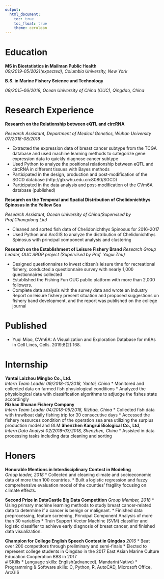 ```yaml
---
output: 
  html_document:
    toc: true
    toc_float: true
    theme: cerulean
---
```

# Education                                                                       

**MS in Biostatistics in Mailman Public Health**                
_09/2019-05/2021(expected), Columbia University, New York_

**B.S. in Marine Fishery Science and Technology**               
                                                                       	          
_09/2015-06/2019, Ocean University of China (OUC), Qingdao, China _       
					                                      
# Research Experience

**Research on the Relationship between eQTL and circRNA**

_Research Assistant, Department of Medical Genetics, Wuhan University 	07/2018-08/2018_

* Extracted the expression data of breast cancer subtype from the TCGA database and used machine learning methods to categorize gene expression data to quickly diagnose cancer subtype
* Used Python to analyze the positional relationship between eQTL and circRNA in different tissues with Bayes methods
* Participated in the design, production and post-modification of the SGCD database (http://gb.whu.edu.cn:8080/SGCD)
* Participated in the data analysis and post-modification of the CVm6A database (published)

**Research on the Temporal and Spatial Distribution of Chelidonichthys Spinosus in the Yellow Sea**

_Research Assistant, Ocean University of China(Supervised by Prof.Changdong Liu)_

* Cleaned and sorted fish data of Chelidonichthys Spinosus for 2016-2017
* Used Python and ArcGIS to analyze the distribution of Chelidonichthys Spinosus with  principal component analysis and clustering


**Research on the Establishment of Leisure Fishery Brand**
_Research Group Leader, OUC SRDP project (Supervised by Prof. Yugui Zhu)_

* Designed questionnaires to invest citizen’s leisure time for recreational fishery, conducted a questionnaire survey with nearly 1,000 questionnaires collected
* Established the Fishing Fun OUC public platform with more than 2,000 followers.
* Complete data analysis with the survey data and wrote an Industry Report on leisure fishery present situation and proposed suggestions on fishery band development, and the report was published on the college journal

# Published

* Yuqi Miao, CVm6A: A Visualization and Exploration Database for m6As in Cell Lines, Cells. 2019;8(2):168.

# Internship

**Yantai Laizhou Mingbo Co., Ltd. **      	
_Intern Team Leader	09/2018-10/2018, Yantai, China_
* Monitored and collected data on farmed fish physiological conditions 
* Analyzed the physiological data with classification algorithms to adjudge the fishes state accordingly  
**Rizhao Shunan Fishery Company**                                                
_Intern Team Leader	04/2018-05/2018, Rizhao, China_
* Collected fish data with trawlboat daily fishing trip for 30 consecutive days
* Accessed the fishery resources condition of the operation sea area utilizing the surplus production model and GLM
**Shenzhen Kangrui Biological Co., Ltd**,  
_Intern Data Analyst	02/2018-03/2018, Shenzhen, China _
* Assisted in data processing tasks including data cleaning and sorting


# Honers
**Honorable Mentions in Interdisciplinary Contest in Modeling**               
_Group leader, 2018_
* Collected and cleaning climate and socioeconomic data of  more than 100 countries.
* Built a logistic regression and fuzzy comprehensive evaluation model of the counties’ fragility focusing on climate effects.

**Second Prize in DataCastle Big Data Competition**                               _Group Member, 2018_
* Using primary machine learning methods to study breast cancer-related data to determine if a cancer is benign or malignant. 
* Finished data preprocessing, feature screening, Principal Component Analysis of more than 30 variables 
* Train Support Vector Machine (SVM) classifier and logistic classifier to achieve early diagnosis of breast cancer, and finished data visualization.

**Champion for College English Speech Contest  in Qingdao**                       _2016_
* Beat over 200 competitors through preliminary and semi-finals 
* Elected to represent college students in Qingdao in the 2017 East Asian Marine Culture Education Cooperation BBS  in 2017     
# SKills
* Language skills: English(advanced), Mandarin(Native)
* Programming & Software skills: C, Python, R, AutoCAD, Microsoft Office, ArcGIS







